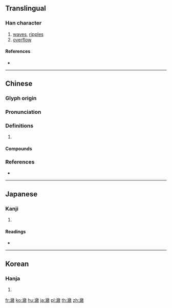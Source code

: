 {{character info/new}}
{{also|潋}}
==Translingual==

===Han character===
{{Han char|rn=85|rad=水|as=17|sn=20|four=38140|canj=EOOK}}

# [[waves]], [[ripples]]
# [[overflow]]

====References====
* {{Han ref|kx=0660.340|dkj=18693|dj=1070.240|hdz=31788.110|uh=7032|ud=28722|bh=C46B|bd=50283}}

----

==Chinese==
{{zh-forms|s=潋}}

===Glyph origin===
{{Han etym}}

===Pronunciation===
{{zh-pron
|m=liàn
|c=lim6,lim5
|mc=y
|oc=y
|cat=
}}

===Definitions===
{{zh-hanzi}}

# {{rfdef|zh}}

====Compounds====
{{zh-der|波光瀲灩|瀲瀲|瀲灩|水光瀲灩}}

===References===
* {{R:yue:mfccd}}

----

==Japanese==

===Kanji===
{{ja-kanji|grade=|rs=水17}}

# {{defn|lang=ja|sort=水17}}

====Readings====
* {{ja-readings|on=[[れん]] (ren)|kun=[[うかぶ]] (ukabu), [[みぎわ]] (migiwa)}}

----

==Korean==

===Hanja===
{{ko-hanja|hangeul=[[렴]]>[[염]]|eumhun=|rv=ryeom>yeom|mr=ryŏm>yŏm|y=lyem>yem}}

# {{defn|lang=ko|sort=水17}}

[[fr:瀲]]
[[ko:瀲]]
[[hu:瀲]]
[[ja:瀲]]
[[pl:瀲]]
[[th:瀲]]
[[zh:瀲]]